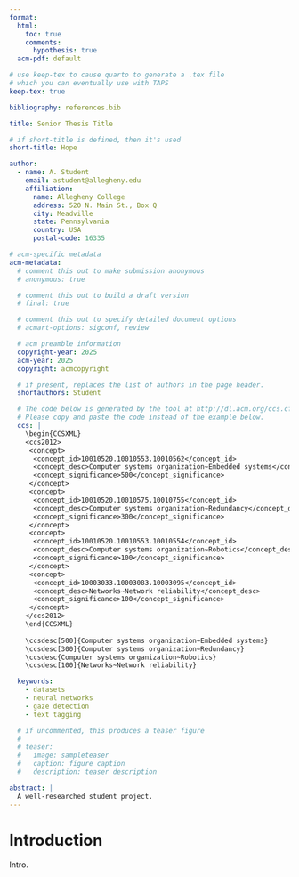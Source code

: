 ```yaml
---
format:
  html:
    toc: true
    comments:
      hypothesis: true
  acm-pdf: default

# use keep-tex to cause quarto to generate a .tex file
# which you can eventually use with TAPS
keep-tex: true

bibliography: references.bib

title: Senior Thesis Title

# if short-title is defined, then it's used
short-title: Hope

author:
  - name: A. Student
    email: astudent@allegheny.edu
    affiliation:
      name: Allegheny College
      address: 520 N. Main St., Box Q
      city: Meadville
      state: Pennsylvania
      country: USA
      postal-code: 16335

# acm-specific metadata
acm-metadata:
  # comment this out to make submission anonymous
  # anonymous: true

  # comment this out to build a draft version
  # final: true

  # comment this out to specify detailed document options
  # acmart-options: sigconf, review  

  # acm preamble information
  copyright-year: 2025
  acm-year: 2025
  copyright: acmcopyright

  # if present, replaces the list of authors in the page header.
  shortauthors: Student

  # The code below is generated by the tool at http://dl.acm.org/ccs.cfm.
  # Please copy and paste the code instead of the example below.
  ccs: |
    \begin{CCSXML}
    <ccs2012>
     <concept>
      <concept_id>10010520.10010553.10010562</concept_id>
      <concept_desc>Computer systems organization~Embedded systems</concept_desc>
      <concept_significance>500</concept_significance>
     </concept>
     <concept>
      <concept_id>10010520.10010575.10010755</concept_id>
      <concept_desc>Computer systems organization~Redundancy</concept_desc>
      <concept_significance>300</concept_significance>
     </concept>
     <concept>
      <concept_id>10010520.10010553.10010554</concept_id>
      <concept_desc>Computer systems organization~Robotics</concept_desc>
      <concept_significance>100</concept_significance>
     </concept>
     <concept>
      <concept_id>10003033.10003083.10003095</concept_id>
      <concept_desc>Networks~Network reliability</concept_desc>
      <concept_significance>100</concept_significance>
     </concept>
    </ccs2012>
    \end{CCSXML}
    
    \ccsdesc[500]{Computer systems organization~Embedded systems}
    \ccsdesc[300]{Computer systems organization~Redundancy}
    \ccsdesc{Computer systems organization~Robotics}
    \ccsdesc[100]{Networks~Network reliability}

  keywords:
    - datasets
    - neural networks
    - gaze detection
    - text tagging

  # if uncommented, this produces a teaser figure
  #
  # teaser:
  #   image: sampleteaser
  #   caption: figure caption
  #   description: teaser description

abstract: |
  A well-researched student project.
---
```


# Introduction

Intro.
